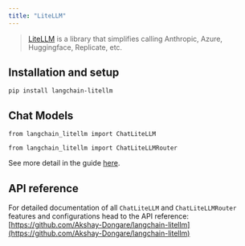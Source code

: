 ```yaml
---
title: "LiteLLM"
---
```


> [LiteLLM](https://github.com/BerriAI/litellm) is a library that simplifies calling Anthropic, Azure, Huggingface, Replicate, etc.

## Installation and setup

```
pip install langchain-litellm
```

## Chat Models

```
from langchain_litellm import ChatLiteLLM
```

```
from langchain_litellm import ChatLiteLLMRouter
```

See more detail in the guide [here](/oss/integrations/chat/litellm).

## API reference

For detailed documentation of all `ChatLiteLLM` and `ChatLiteLLMRouter` features and configurations head to the API reference: [https://github.com/Akshay-Dongare/langchain-litellm](https://github.com/Akshay-Dongare/langchain-litellm)
